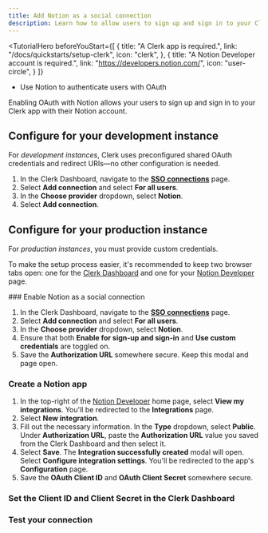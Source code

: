 ```yaml
---
title: Add Notion as a social connection
description: Learn how to allow users to sign up and sign in to your Clerk app with their Notion account using OAuth.
---
```


<TutorialHero
  beforeYouStart={[
    {
      title: "A Clerk app is required.",
      link: "/docs/quickstarts/setup-clerk",
      icon: "clerk",
    },
    {
      title: "A Notion Developer account is required.",
      link: "https://developers.notion.com/",
      icon: "user-circle",
    }
  ]}
>
  - Use Notion to authenticate users with OAuth
</TutorialHero>

Enabling OAuth with Notion allows your users to sign up and sign in to your Clerk app with their Notion account.

## Configure for your development instance

For _development instances_, Clerk uses preconfigured shared OAuth credentials and redirect URIs—no other configuration is needed.

1. In the Clerk Dashboard, navigate to the [**SSO connections**](https://dashboard.clerk.com/last-active?path=user-authentication/sso-connections) page.
1. Select **Add connection** and select **For all users**.
1. In the **Choose provider** dropdown, select **Notion**.
1. Select **Add connection**.

## Configure for your production instance

For _production instances_, you must provide custom credentials.

To make the setup process easier, it's recommended to keep two browser tabs open: one for the [Clerk Dashboard](https://dashboard.clerk.com/last-active?path=user-authentication/sso-connections) and one for your [Notion Developer](https://developers.notion.com) page.

<Steps>
  ### Enable Notion as a social connection

  1. In the Clerk Dashboard, navigate to the [**SSO connections**](https://dashboard.clerk.com/last-active?path=user-authentication/sso-connections) page.
  1. Select **Add connection** and select **For all users**.
  1. In the **Choose provider** dropdown, select **Notion**.
  1. Ensure that both **Enable for sign-up and sign-in** and **Use custom credentials** are toggled on.
  1. Save the **Authorization URL** somewhere secure. Keep this modal and page open.

  ### Create a Notion app

  1. In the top-right of the [Notion Developer](https://developers.notion.com) home page, select **View my integrations**. You'll be redirected to the **Integrations** page.
  1. Select **New integration**.
  1. Fill out the necessary information. In the **Type** dropdown, select **Public**. Under **Authorization URL**, paste the **Authorization URL** value you saved from the Clerk Dashboard and then select it.
  1. Select **Save**. The **Integration successfully created** modal will open. Select **Configure integration settings**. You'll be redirected to the app's **Configuration** page.
  1. Save the **OAuth Client ID** and **OAuth Client Secret** somewhere secure.

  ### Set the Client ID and Client Secret in the Clerk Dashboard

  <Include src="_partials/authentication/social-connections/set-client-id-secret" />

  ### Test your connection

  <Include src="_partials/authentication/social-connections/test-your-connection" />
</Steps>
